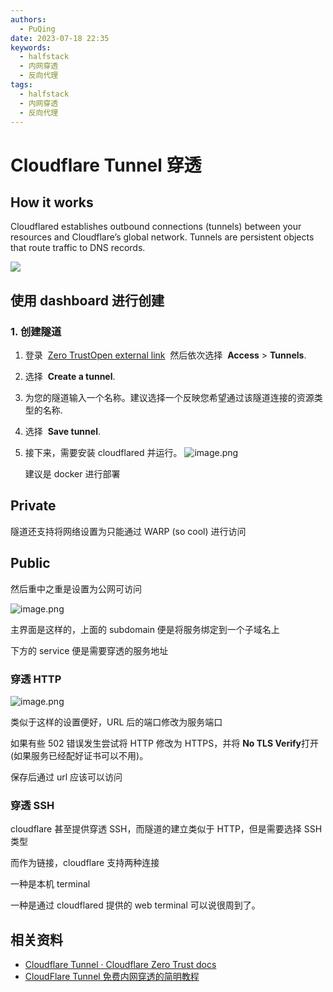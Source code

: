 ```yaml
---
authors:
  - PuQing
date: 2023-07-18 22:35
keywords:
  - halfstack
  - 内网穿透
  - 反向代理
tags:
  - halfstack
  - 内网穿透
  - 反向代理
---
```


# Cloudflare Tunnel 穿透

## How it works

Cloudflared establishes outbound connections (tunnels) between your resources and Cloudflare’s global network. Tunnels are persistent objects that route traffic to DNS records.

![](https://developers.cloudflare.com/assets/handshake_hufad68abf6107ffc2ef859ebe1b42b6e2_299675_1768x1102_resize_q75_box-3f75968f.jpg)

## 使用 dashboard 进行创建

### 1. 创建隧道

<!--truncate-->

1. 登录  [Zero TrustOpen external link](https://one.dash.cloudflare.com/)  然后依次选择  **Access** > **Tunnels**.

2. 选择  **Create a tunnel**.

3. 为您的隧道输入一个名称。建议选择一个反映您希望通过该隧道连接的资源类型的名称.

4. 选择  **Save tunnel**.

5. 接下来，需要安装 cloudflared 并运行。
   ![image.png](https://images.puqing.work/2023/08/02/64ca10dc38399.webp)

   建议是 docker 进行部署

## Private

隧道还支持将网络设置为只能通过 WARP (so cool) 进行访问

## Public

然后重中之重是设置为公网可访问

![image.png](https://images.puqing.work/2023/08/02/64ca10e94b810.webp)

主界面是这样的，上面的 subdomain 便是将服务绑定到一个子域名上

下方的 service 便是需要穿透的服务地址

### 穿透 HTTP

![image.png](https://images.puqing.work/2023/08/02/64ca10f2ea163.webp)

类似于这样的设置便好，URL 后的端口修改为服务端口

如果有些 502 错误发生尝试将 HTTP 修改为 HTTPS，并将 **No TLS Verify**打开 (如果服务已经配好证书可以不用)。

保存后通过 url 应该可以访问

### 穿透 SSH

cloudflare 甚至提供穿透 SSH，而隧道的建立类似于 HTTP，但是需要选择 SSH 类型

而作为链接，cloudflare 支持两种连接

一种是本机 terminal

一种是通过 cloudflared 提供的 web terminal 可以说很周到了。

<Geogebra filename="https://cdn.puqing.work/geogebra-export.ggb" />

## 相关资料

- [Cloudflare Tunnel · Cloudflare Zero Trust docs](https://developers.cloudflare.com/cloudflare-one/connections/connect-networks/)
- [CloudFlare Tunnel 免费内网穿透的简明教程](https://sspai.com/post/79278#!)
